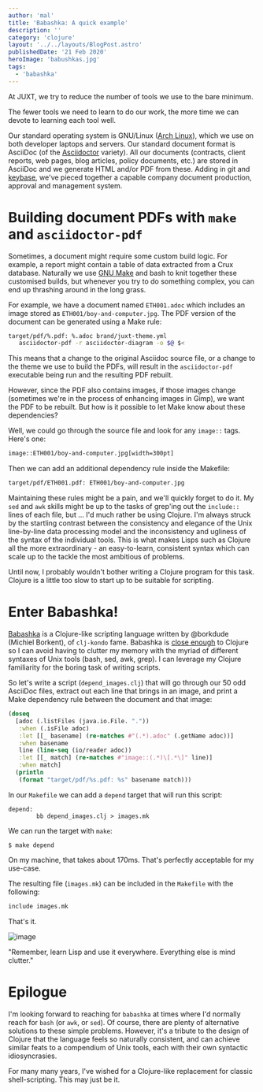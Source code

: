 ```yaml
---
author: 'mal'
title: 'Babashka: A quick example'
description: ''
category: 'clojure'
layout: '../../layouts/BlogPost.astro'
publishedDate: '21 Feb 2020'
heroImage: 'babushkas.jpg'
tags:
  - 'babashka'
---
```



At JUXT, we try to reduce the number of tools we use to the bare
minimum.

The fewer tools we need to learn to do our work, the more time we can
devote to learning each tool well.

Our standard operating system is GNU/Linux ([Arch Linux](https://www.archlinux.org/)), which we use on both developer
laptops and servers. Our standard document format is AsciiDoc (of the
[Asciidoctor](https://asciidoctor.org/) variety). All our documents
(contracts, client reports, web pages, blog articles, policy documents,
etc.) are stored in AsciiDoc and we generate HTML and/or PDF from these.
Adding in git and [keybase](https://keybase.io), we've pieced together a
capable company document production, approval and management system.

# Building document PDFs with `make` and `asciidoctor-pdf`

Sometimes, a document might require some custom build logic. For
example, a report might contain a table of data extracted from a Crux
database. Naturally we use [GNU Make](https://www.gnu.org/software/make/) and bash to knit together
these customised builds, but whenever you try to do something complex,
you can end up thrashing around in the long grass.

For example, we have a document named `ETH001.adoc` which includes an
image stored as `ETH001/boy-and-computer.jpg`. The PDF version of the
document can be generated using a Make rule:

```bash
target/pdf/%.pdf: %.adoc brand/juxt-theme.yml
   asciidoctor-pdf -r asciidoctor-diagram -o $@ $<
```

This means that a change to the original Asciidoc source file, or a
change to the theme we use to build the PDFs, will result in the
`asciidoctor-pdf` executable being run and the resulting PDF rebuilt.

However, since the PDF also contains images, if those images change
(sometimes we're in the process of enhancing images in Gimp), we want
the PDF to be rebuilt. But how is it possible to let Make know about
these dependencies?

Well, we could go through the source file and look for any `image::`
tags. Here's one:

```bash
image::ETH001/boy-and-computer.jpg[width=300pt]
```

Then we can add an additional dependency rule inside the Makefile:

```bash
target/pdf/ETH001.pdf: ETH001/boy-and-computer.jpg
```

Maintaining these rules might be a pain, and we'll quickly forget to do
it. My `sed` and `awk` skills might be up to the tasks of grep'ing out
the `include::` lines of each file, but ... I'd much rather be using
Clojure. I'm always struck by the startling contrast between the
consistency and elegance of the Unix line-by-line data processing model
and the inconsistency and ugliness of the syntax of the individual
tools. This is what makes Lisps such as Clojure all the more
extraordinary - an easy-to-learn, consistent syntax which can scale up
to the tackle the most ambitious of problems.

Until now, I probably wouldn't bother writing a Clojure program for this
task. Clojure is a little too slow to start up to be suitable for
scripting.

# Enter Babashka!

[Babashka](https://github.com/borkdude/babashka) is a Clojure-like
scripting language written by \@borkdude (Michiel Borkent), of
`clj-kondo` fame. Babashka is [close enough](https://github.com/borkdude/babashka#differences-with-clojure)
to Clojure so I can avoid having to clutter my memory with the myriad of
different syntaxes of Unix tools (bash, sed, awk, grep). I can leverage
my Clojure familiarity for the boring task of writing scripts.

So let's write a script (`depend_images.clj`) that will go through our
50 odd AsciiDoc files, extract out each line that brings in an image,
and print a Make dependency rule between the document and that image:

```clojure
(doseq
  [adoc (.listFiles (java.io.File. "."))
   :when (.isFile adoc)
   :let [[_ basename] (re-matches #"(.*).adoc" (.getName adoc))]
   :when basename
   line (line-seq (io/reader adoc))
   :let [[_ match] (re-matches #"image::(.*)\[.*\]" line)]
   :when match]
  (println
   (format "target/pdf/%s.pdf: %s" basename match)))
```

In our `Makefile` we can add a `depend` target that will run this
script:

```shell
depend:
        bb depend_images.clj > images.mk
```

We can run the target with `make`:

```shell
$ make depend
```

On my machine, that takes about 170ms. That's perfectly acceptable for
my use-case.

The resulting file (`images.mk`) can be included in the `Makefile` with
the following:

```bash
include images.mk
```

That's it.

<Image alt='image' src={winking} />

"Remember, learn Lisp and use it everywhere. Everything else is mind
clutter."

# Epilogue

I'm looking forward to reaching for `babashka` at times where I'd
normally reach for `bash` (or `awk`, or `sed`). Of course, there are
plenty of alternative solutions to these simple problems. However, it's
a tribute to the design of Clojure that the language feels so naturally
consistent, and can achieve similar feats to a compendium of Unix tools,
each with their own syntactic idiosyncrasies.

For many many years, I've wished for a Clojure-like replacement for
classic shell-scripting. This may just be it.
